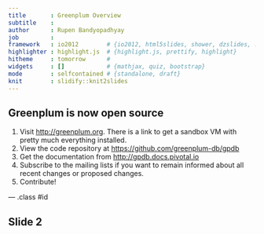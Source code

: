 ```yaml
---
title       : Greenplum Overview
subtitle    : 
author      : Rupen Bandyopadhyay
job         : 
framework   : io2012        # {io2012, html5slides, shower, dzslides, ...}
highlighter : highlight.js  # {highlight.js, prettify, highlight}
hitheme     : tomorrow      # 
widgets     : []            # {mathjax, quiz, bootstrap}
mode        : selfcontained # {standalone, draft}
knit        : slidify::knit2slides
---
```


## Greenplum is now open source

1. Visit [http://greenplum.org](http://greenplum.org). There is a link to get a sandbox VM with pretty much everything installed.
2. View the code repository at [https://github.com/greenplum-db/gpdb](https://github.com/greenplum-db/gpdb)
3. Get the documentation from [http://gpdb.docs.pivotal.io](http://gpdb.docs.pivotal.io)
4. Subscribe to the mailing lists if you want to remain informed about all recent changes or proposed changes. 
5. Contribute!

--- .class #id 

## Slide 2




